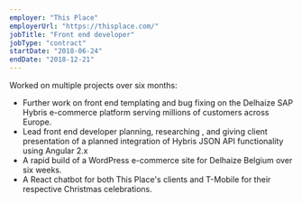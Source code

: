 ```yaml
---
employer: "This Place"
employerUrl: "https://thisplace.com/"
jobTitle: "Front end developer"
jobType: "contract"
startDate: "2018-06-24"
endDate: "2018-12-21"
---
```


Worked on multiple projects over six months:

- Further work on front end templating and bug fixing on the Delhaize SAP Hybris e-commerce platform serving millions of customers across Europe.
- Lead front end developer planning, researching , and giving client presentation of a planned integration of Hybris JSON API functionality using Angular 2.x
- A rapid build of a WordPress e-commerce site for Delhaize Belgium over six weeks.
- A React chatbot for both This Place's clients and T-Mobile for their respective Christmas celebrations.
